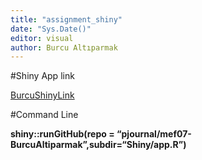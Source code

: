 ```yaml
---
title: "assignment_shiny"
date: "Sys.Date()"
editor: visual
author: Burcu Altıparmak
---
```


#Shiny App link

[BurcuShinyLink](https://burcualtiparmakmef.shinyapps.io/Shiny/)

#Command Line

**shiny::runGitHub(repo = "pjournal/mef07-BurcuAltiparmak",subdir="Shiny/app.R")**
